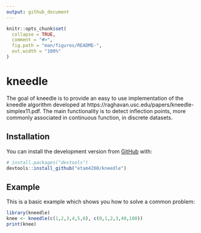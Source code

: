 ```yaml
---
output: github_document
---
```


<!-- README.md is generated from README.Rmd. Please edit that file -->

```r
knitr::opts_chunk$set(
  collapse = TRUE,
  comment = "#>",
  fig.path = "man/figures/README-",
  out.width = "100%"
)
```

# kneedle

<!-- badges: start -->
<!-- badges: end -->

The goal of kneedle is to provide an easy to use implementation of the kneedle 
algorithm developed at https://raghavan.usc.edu/papers/kneedle-simplex11.pdf.
The main functionality is to detect inflection points, more commonly associated 
in continuous function, in discrete datasets.

## Installation

You can install the development version from [GitHub](https://github.com/) with:

``` r
# install.packages("devtools")
devtools::install_github("etam4260/kneedle")
```
## Example

This is a basic example which shows you how to solve a common problem:

```r
library(kneedle)
knee <- kneedle(c(1,2,3,4,5,6), c(0,1,2,3,40,100))
print(knee)
```
